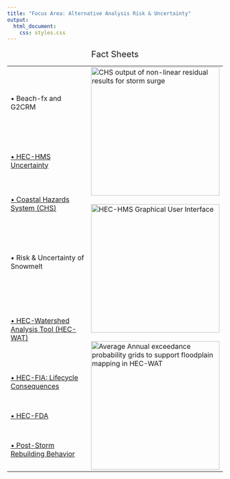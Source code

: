 ---
title: "Focus Area: Alternative Analysis Risk & Uncertainty"
output:
  html_document:
    css: styles.css
---

<table style="width:100%", border="0", cellpadding="5">
<caption style="font-size: 20px">Fact Sheets</caption>
<tr>
<td align="left", valign="center">
<body>
<div tooltip="Evaluate economic costs and benefits assoficated with beach nourishment and static flood risk management projects using Beach-fx and the Second Generation Coastal Risk Model (G2CRM)"; style="font-size: 16px;">
  <p>• Beach-fx and G2CRM</p>
</div>
</body>
</td>
<td id="mytable", rowspan="8">
<img src="AARU_1_CHS.jpg" alt="CHS output of non-linear residual results for storm surge" style="width: 300px"</img>
<br><br>
<img src="AARU_2_HMS.bmp" alt="HEC-HMS Graphical User Interface" style="width: 300px"</img>
<br><br>
<img src="AARU_3_HEC-WAT.bmp" alt="Average Annual exceedance probability grids to support floodplain mapping in HEC-WAT" style="width: 300px"</img>
</td>
</tr>

<tr>
<td align="left", valign="center">
<body>
<div tooltip="Implement the Markov Chain Monte Carol simulation technique to quantify uncertainty in the Hydrologic Engineering Center Hydrologic Modeling System (HEC-HMS)"; style="font-size: 16px;">
  <a href="06.19_FY19_AltAnalysisRisk_HMS-Uncertainty_Scharffenberg.pdf" target="_blank">• HEC-HMS Uncertainty</a>
</div>
</body>
</td>
</tr>

<tr>
<td align="left", valign="center">
<body>
<div tooltip="Provide a national resource for probabilistic coastal hazard assessments as a database and web-based data minng and visualization tool for coastal hazards results"; style="font-size:16px;">
  <a href="09.18_FY18_AltAnalysisRisk_CoastalHazardsSystem_Nadal.pdf" target="_blank">• Coastal Hazards System (CHS)</a>
</div> 
</body>
</td>
</tr>

<tr>
<td align="left", valign="center">
<body>
<div tooltip="Develop methods to estimate the risk and uncertainty of runoff from snowmelt in evaluations for dam safety, flood control designs, and related USACE projects"; style="font-size:16px;">
  <p>• Risk & Uncertainty of Snowmelt</p>
</div>
</body>
</td>
</tr>

<tr>
<td align="left", valign="center">
<body>
<div tooltip="Release Hydrologic Engineering Center Watershed Analysis Tool (HEC-WAT) software to assess risk and uncertainty in complex systems"; style="font-size:16px;">
  <a href="06.19_FY19_AltAnalysisRisk_HMS-WAT_Lehman.pdf" target="_blank">• HEC-Watershed Analysis Tool (HEC-WAT)</a>
</div>
</body>
</td>
</tr>


<tr>
<td align="left", valign="center">
<body>
<div tooltip="Broaden the Hydrologic Engineering Center Flood Impact Analysis (HEC-FIA) tool to evaluate lifecycle performance of projects analyzed by the Watershed Analysis Tool (HEC-WAT)"; style="font-size:16px;">
  <a href="06.19_FY19_AltAnalysisRisk_HMS-FIA_Lehman.pdf" target="_blank">• HEC-FIA: Lifecycle Consequences</a>
</div>
</body>
</td>
</tr>

<tr>
<td align="left", valign="center">
<body>
<div tooltip="Perform the first update to the Hydrologic Engineering Center Flood Damage Analysis (HEC-FDA) software"; style="font-size:16px;">
  <a href="06.19_FY19_AltAnalysisRisk_HMS-FDA_Kucharski.pdf" target="_blank">• HEC-FDA</a>
</div>
</body>
</td>
</tr>

<tr>
<td align="left", valign="center">
<body>
<div tooltip="Develop a geodatabase to graphically depict reconstruction following flood event impacts"; style="font-size:16px;">
  <a href="06.19_FY19_AltAnalysisRisk_PostStormRebuilding_Lehman.pdf" target="_blank">• Post-Storm Rebuilding Behavior</a>
</div>
</body>
</td>
</tr>
</table>




